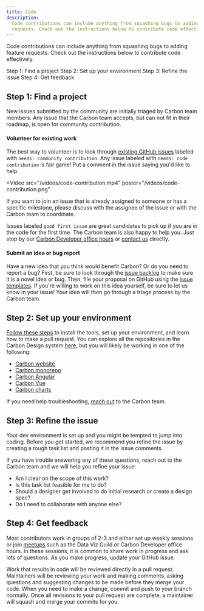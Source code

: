 ```yaml
---
title: Code
description:
  Code contributions can include anything from squashing bugs to adding feature
  requests. Check out the instructions below to contribute code effectively.
---
```



<PageDescription>

Code contributions can include anything from squashing bugs to adding feature
requests. Check out the instructions below to contribute code effectively.

</PageDescription>

<AnchorLinks>

<AnchorLink>Step 1: Find a project</AnchorLink>
<AnchorLink>Step 2: Set up your environment</AnchorLink>
<AnchorLink>Step 3: Refine the issue</AnchorLink>
<AnchorLink>Step 4: Get feedback</AnchorLink>

</AnchorLinks>

## Step 1: Find a project

New issues submitted by the community are initially triaged by Carbon team
members. Any issue that the Carbon team accepts, but can not fit in their
roadmap, is open for community contribution.

#### Volunteer for existing work

The best way to volunteer is to look through
[existing GitHub issues](https://github.com/carbon-design-system/carbon/issues?q=is%3Aopen+is%3Aissue+label%3A%22needs%3A+community+contribution%22+)
labeled with `needs: community contribution`. Any issue labeled with
`needs: code contribution` is fair game! Put a comment in the issue saying you'd
like to help.

<Video
  src="/videos/code-contribution.mp4"
  poster="/videos/code-contribution.png"
>
  <track default srcLang="en" title="Volunteer for existing work" />
</Video>

If you want to join an issue that is already assigned to someone or has a
specific milestone, please discuss with the assignee of the issue or with the
Carbon team to coordinate.

Issues labeled `good first issue` are great candidates to pick up if you are in
the code for the first time. The Carbon team is also happy to help you. Just
stop by our [Carbon Developer office hours](/whats-happening/meetups/) or
[contact us](/help/contact-us/) directly.

#### Submit an idea or bug report

Have a new idea that you think would benefit Carbon? Or do you need to report a
bug? First, be sure to look through the
[issue backlog](https://github.com/carbon-design-system/carbon/issues) to make
sure it is a novel idea or bug. Then, file your proposal on GitHub using the
[issue templates](https://github.com/carbon-design-system/carbon/issues/new/choose).
If you're willing to work on this idea yourself, be sure to let us know in your
issue! Your idea will then go through a triage process by the Carbon team.

## Step 2: Set up your environment

[Follow these steps](https://github.com/carbon-design-system/carbon/blob/main/.github/CONTRIBUTING.md)
to install the tools, set up your environment, and learn how to make a pull
request. You can explore all the repositories in the Carbon Design system
[here](https://github.com/carbon-design-system), but you will likely be working
in one of the following:

- [Carbon website](https://github.com/carbon-design-system/carbon-website/)
- [Carbon monorepo](https://github.com/carbon-design-system/carbon)
- [Carbon Angular](https://github.com/IBM/carbon-components-angular/)
- [Carbon Vue](https://github.com/carbon-design-system/carbon-components-vue/)
- [Carbon charts](https://github.com/carbon-design-system/carbon-charts/)

If you need help troubleshooting, [reach out](/help/contact-us/) to the Carbon
team.

## Step 3: Refine the issue

Your dev environment is set up and you might be tempted to jump into coding.
Before you get started, we recommend you refine the issue by creating a rough
task list and posting it in the issue comments.

If you have trouble answering any of these questions, reach out to the Carbon
team and we will help you refine your issue:

- Am I clear on the scope of this work?
- Is this task list feasible for me to do?
- Should a designer get involved to do initial research or create a design spec?
- Do I need to collaborate with anyone else?

## Step 4: Get feedback

Most contributors work in groups of 2-3 and either set up weekly sessions or
join [meetups](/whats-happening/meetups/#carbon-office-hours) such as the Data
Viz Guild or Carbon Developer office hours. In these sessions, it is common to
share work in progress and ask lots of questions. As you make progress, update
your GitHub issue.

Work that results in code will be reviewed directly in a pull request.
Maintainers will be reviewing your work and making comments, asking questions
and suggesting changes to be made before they merge your code. When you need to
make a change, commit and push to your branch normally. Once all revisions to
your pull request are complete, a maintainer will squash and merge your commits
for you.
